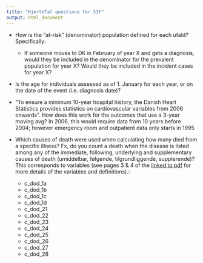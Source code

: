 ```yaml
---
title: "HjerteTal questions for SIF"
output: html_document
---
```


- How is the "at-risk" (denominator) population defined for each ufald? Specifically:
  + If someone moves to DK in February of year X and gets a diagnosis, would they be included in the denominator for the prevalent population for year X? Would they be included in the incident cases for year X?

- Is the age for individuals assessed as of 1. January for each year, or on the date of the event (i.e. diagnosis date)?

- "To ensure a minimum 10-year hospital history, the Danish Heart Statistics provides statistics on cardiovascular variables from 2006 onwards". How does this work for the outcomes that use a 3-year moving avg? In 2006, this would require data from 10 years before 2004; however emergency room and outpatient data only starts in 1995

- Which causes of death were used when calculating how many died from a specific illness? Fx, do you count a death when the disease is listed among any of the  immediate, following, underlying and supplementary causes of death (umiddelbar, følgende, tilgrundliggende, supplerende)? This corresponds to variables (see pages 3 & 4 of the [linked to pdf](https://sundhedsdatastyrelsen.dk/-/media/sds/filer/registre-og-services/nationale-sundhedsregistre/doedsaarsager-og-biologisk-materiale/doedaarsagsregisteret/dokumentation-doedsaarsagregisteret-2002-2008.pdf?la=da) for more details of the variables and definitions).:
  
  + c_dod_1a
  + c_dod_1b 
  + c_dod_1c
  + c_dod_1d
  + c_dod_21
  + c_dod_22
  + c_dod_23
  + c_dod_24
  + c_dod_25
  + c_dod_26
  + c_dod_27
  + c_dod_28